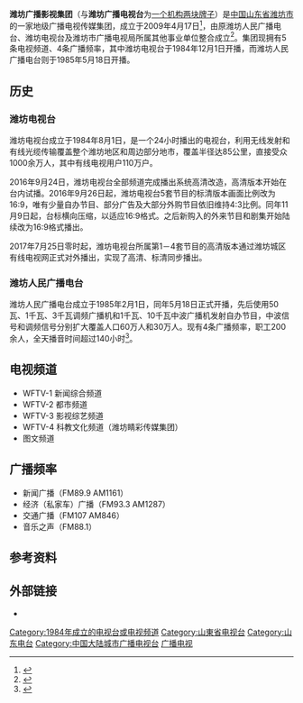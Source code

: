 {{NoteTA
|1=zh-cn:开播;zh-hant:開播;zh-hk:啟播;zh-tw:開播;
|2=zh-cn:高清;zh-hant:高清;zh-tw:高畫質;
|3=zh-hans:台标;zh-hant:台徽;
|4=zh-hans:通过;zh-hant:通過;zh-tw:透過;
|5=zh-hans:标清;zh-hant:標清;zh-tw:標準畫質;
}}
{{Infobox broadcasting network
| name = 潍坊广播影视集团
| image = 
| logo = 潍坊电视台台徽.jpg
| type = 
| branding = 
| established = 
| test card = 
| test of transmission = 
| airdate = 1984年8月1日（电视）<br />1985年5月18日（广播）
| country = {{PRC}}
| available = 
| founded = 2009年4月17日
| founder = 
| ceo =
| slogan  = 飞得更高
| motto = 
| tvstations = 
| tvtransmitters = 
| radiostations = 
| radiotransmitters = 
| market_share = 
| license_area = 
| headquarters = [[潍坊高新技术产业开发区|潍坊高新技术产业开发区]]胜利东街85号
| broadcast_area = [[山东省|山东省]][[潍坊市|潍坊市]]
| area = 
| nation = 
| regions = 
| erp = 
| owner = 
| parent = 
| key_people = 
| foundation = 
| launch_date = <!-- {{Start date|YYYY|MM|DD|df=y}} -->
| dissolved = <!-- {{End date|YYYY|MM|DD|df=y}} -->
| replaced = 
| replaced_by = 
| former_names = 
| digital = 
| analog  = 
| servicename1 = 电视频道
| service1 = 5条
| servicename2 = 广播频率
| service2 = 4条
<!--......-->
| servicename7 = 
| service7 = 
| callsigns = 潍坊广播电视台
| callsign_meaning = 
| former_callsigns = 
| affiliation = 
| affiliates = 
| groups = 
| former_affiliations = 
| webcast = 
| website = {{URL|www.wfcmw.cn}}
| footnotes = 
}}

'''潍坊广播影视集团'''（与'''潍坊广播电视台'''为[[一个机构两块牌子|一个机构两块牌子]]）是[[中华人民共和国|中国]][[山东省|山东省]][[潍坊市|潍坊市]]的一家地级广播电视传媒集团，成立于2009年4月17日<ref>{{Cite web|url=http://kwqqqw.wfsq.gov.cn/whly/tswh/201708/t20170816_1895184.html|title=电影|website=奎文区情网|date=2017-08-16|accessdate=2019-01-17}}{{Dead link|date=2019年11月 |bot=InternetArchiveBot |fix-attempted=yes }}</ref>，由原潍坊人民广播电台、潍坊电视台及潍坊市广播电视局所属其他事业单位整合成立<ref>{{Cite news|url=http://www.dzwww.com/shandong/shandonggedi/ilgd/201001/t20100125_5329533_1.htm|title=潍坊政府机构改革全面启动 重组部门减编三成|website=大众网|publisher=潍坊晚报|author1=毛德春|date=2010-01-25|accessdate=2019-01-17|archive-date=2019-01-19|archive-url=https://web.archive.org/web/20190119121015/http://www.dzwww.com/shandong/shandonggedi/ilgd/201001/t20100125_5329533_1.htm|dead-url=no}}</ref>。集团现拥有5条电视频道、4条广播频率，其中潍坊电视台于1984年12月1日开播，而潍坊人民广播电台则于1985年5月18日开播。

== 历史 ==
=== 潍坊电视台 ===
潍坊电视台成立于1984年8月1日，是一个24小时播出的电视台，利用无线发射和有线光缆传输覆盖整个潍坊地区和周边部分地市，覆盖半径达85公里，直接受众1000余万人，其中有线电视用户110万户。

2016年9月24日，潍坊电视台全部频道完成播出系统高清改造，高清版本开始在台内试播。2016年9月26日起，潍坊电视台5套节目的标清版本画面比例改为16:9，唯有少量自办节目、部分广告及大部分外购节目依旧维持4:3比例。同年11月9日起，台标横向压缩，以适应16:9格式。之后新购入的外来节目和剧集开始陆续改为16:9格式播出。

2017年7月25日零时起，潍坊电视台所属第1－4套节目的高清版本通过潍坊城区有线电视网正式对外播出，实现了高清、标清同步播出。

=== 潍坊人民广播电台 ===
潍坊人民广播电台成立于1985年2月1日，同年5月18日正式开播，先后使用50瓦、1千瓦、3千瓦调频广播机和1千瓦、10千瓦中波广播机发射自办节目，中波信号和调频信号分别扩大覆盖人口60万人和30万人。现有4条广播频率，职工200余人，全天播音时间超过140小时<ref>{{Cite web|url=http://radio.wfcmw.cn/news.asp?newsid=1141|title=潍坊人民广播电台简介|website=潍坊传媒网|date=2013-06-28|accessdate=2019-01-17|archive-url=https://web.archive.org/web/20190119121128/http://radio.wfcmw.cn/news.asp?newsid=1141|archive-date=2019-01-19|dead-url=yes}}</ref>。

== 电视频道 ==
* WFTV-1 新闻综合频道
* WFTV-2 都市频道
* WFTV-3 影视综艺频道
* WFTV-4 科教文化频道（潍坊睛彩传媒集团）
* 图文频道

== 广播频率 ==
* 新闻广播（FM89.9 AM1161）
* 经济（私家车）广播（FM93.3 AM1287）
* 交通广播（FM107 AM846）
* 音乐之声（FM88.1）

== 参考资料 ==
{{reflist}}

== 外部链接 ==
* {{Official website|http://www.wfcmw.cn/}}

{{DEFAULTSORT:Wei潍}}
[[Category:1984年成立的电视台或电视频道|Category:1984年成立的电视台或电视频道]]
[[Category:山東省电视台|Category:山東省电视台]]
[[Category:山东电台|Category:山东电台]]
[[Category:中国大陆城市广播电视台|Category:中国大陆城市广播电视台]]
[[Category:潍坊媒体|广播电视]]